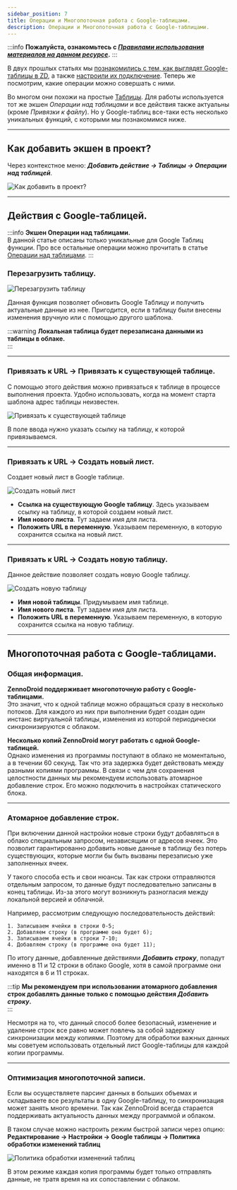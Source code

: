 ```yaml
---
sidebar_position: 7
title: Операции и Многопоточная работа с Google-таблицами.
description: Операции и Многопоточная работа с Google-таблицами.
--- 
```

:::info **Пожалуйста, ознакомьтесь с [*Правилами использования материалов на данном ресурсе*](../../Disclaimer).**
:::   

В двух прошлых статьях мы [познакомились с тем, как выглядят Google-таблицы в ZD](./Google_Sheet), а также [настроили их подключение](./Connecting_GoogleSheets). Теперь же посмотрим, какие операции можно совершать с ними.  

Во многом они похожи на простые [Таблицы](./Tables). Для работы используется тот же экшен *Операции над таблицами* и все действия также актуальны (кроме *Привязки к файлу*). Но у Google-таблиц все-таки есть несколько уникальных функций, с которыми мы познакомимся ниже.  
_______________________________________________ 
## Как добавить экшен в проект?  
Через контекстное меню: ***Добавить действие → Таблицы → Операции над таблицей***.  

![Как добавить в проект?](./assets/Table_Processing/Table_Processing_pic1.png)  
_______________________________________________ 
## Действия с Google-таблицей.  
:::info **Экшен Операции над таблицами.**  
В данной статье описаны только уникальные для Google Таблиц функции. Про все остальные операции можно прочитать в статье [Операции над таблицами](./Tables).
::: 

### Перезагрузить таблицу.  
![Перезагрузить таблицу](./assets/GoogleSheet_Processing/GoogleSheet_Processing_pic1.png) 

Данная функция позволяет обновить Google Таблицу и получить актуальные данные из нее. Пригодится, если в таблицу были внесены изменения вручную или с помощью другого шаблона.  

:::warning **Локальная таблица будет перезаписана данными из таблицы в облаке.**  
:::   
_______________________________________________ 
### Привязать к URL → Привязать к существующей таблице.  
С помощью этого действия можно привязаться к таблице в процессе выполнения проекта. Удобно использовать, когда на момент старта шаблона адрес таблицы неизвестен.  

![ Привязать к существующей таблице](./assets/GoogleSheet_Processing/GoogleSheet_Processing_pic2.png) 

В поле ввода нужно указать ссылку на таблицу, к которой привязываемся.  
_______________________________________________ 
### Привязать к URL → Создать новый лист.  
Создает новый лист в Google таблице. 

![Создать новый лист](./assets/GoogleSheet_Processing/GoogleSheet_Processing_pic3.png)  

- **Ссылка на существующую Google таблицу**. Здесь указываем ссылку на таблицу, в которой создаем новый лист.  
- **Имя нового листа**. Тут задаем имя для листа.  
- **Положить URL в переменную**. Указываем переменную, в которую сохранится ссылка на новый лист.  
_______________________________________________ 
### Привязать к URL → Создать новую таблицу.  
Данное действие позволяет создать новую Google таблицу.  

![Создать новую таблицу](./assets/GoogleSheet_Processing/GoogleSheet_Processing_pic4.png)  

- **Имя новой таблицы**. Придумываем имя таблице.  
- **Имя нового листа**. Тут задаем имя для листа.  
- **Положить URL в переменную**. Указываем переменную, в которую сохранится ссылка на новую таблицу.  
_______________________________________________ 
## Многопоточная работа с Google-таблицами.  
### Общая информация.  
**ZennoDroid поддерживает многопоточную работу с Google-таблицами.**  
Это значит, что к одной таблице можно обращаться сразу в несколько потоков. Для каждого из них при выполнении будет создан один инстанс виртуальной таблицы, изменения из которой периодически синхронизируются с облаком.  

**Несколько копий ZennoDroid могут работать с одной Google-таблицей.**  
Однако изменения из программы поступают в облако не моментально, а в течении 60 секунд. Так что эта задержка будет действовать между разными копиями программы. В связи с чем для сохранения целостности данных мы рекомендуем использовать атомарное добавление строк. Его можно подключить в настройках статического блока.  
_______________________________________________ 
### Атомарное добавление строк.
При включении данной настройки новые строки будут добавляться в облако специальным запросом, независящим от адресов ячеек. Это позволит гарантированно добавить новые данные в таблицу без потерь существующих, которые могли бы быть вызваны перезаписью уже заполненных ячеек.   

У такого способа есть и свои нюансы. Так как строки отправляются отдельным запросом, то данные будут последовательно записаны в конец таблицы. Из-за этого могут возникнуть разногласия между локальной версией и облачной.  

Например, рассмотрим следующую последовательность действий:  
```
1. Записываем ячейки в строки 0-5;  
2. Добавляем строку (в программе она будет 6);  
3. Записываем ячейки в строки 7-10;  
4. Добавляем строку (в программе она будет 11);  
```  
По итогу данные, добавленные действиями ***Добавить строку***, попадут именно в 11 и 12 строки в облако Google, хотя в самой программе они находятся в 6 и 11 строках.  

:::tip **Мы рекомендуем при использовании атомарного добавления строк добавлять данные только с помощью действия *Добавить строку*.**  
:::  

Несмотря на то, что данный способ более безопасный, изменение и удаление строк все равно может повлечь за собой задержку синхронизации между копиями. Поэтому для обработки важных данных мы советуем использовать отдельный лист Google-таблицы для каждой копии программы.  
_______________________________________________ 
### Оптимизация многопоточной записи.  
Если вы осуществляете парсинг данных в больших объемах и складываете все результаты в одну Google-таблицу, то синхронизация может занять много времени. Так как ZennoDroid всегда старается поддерживать актуальность данных между программой и облаком.  

В таком случае можно настроить режим быстрой записи через опцию:  
**Редактирование → Настройки → Google таблицы → Политика обработки изменений таблиц**  

![Политика обработки изменений таблиц](./assets/GoogleSheet_Processing/GoogleSheet_Processing_pic5.png)  

В этом режиме каждая копия программы будет только отправлять данные, не тратя время на их сопоставлении с облаком.





